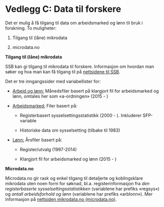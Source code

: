 # Vedlegg C: Data til forskere {.unnumbered}

Det er mulig å få tilgang til data om arbeidsmarked og lønn til bruk i
forskning. To muligheter:

1.  Tilgang til (låne) mikrodata

2.  microdata.no

**Tilgang til (låne) mikrodata**

SSB kan gi tilgang til mikrodata til forskere. Informasjon om hvordan
man søker og hva man kan få tilgang til på [nettsidene til SSB](https://www.ssb.no/data-til-forskning/utlan-av-data-til-forskere).

Det er tre inngangssider med variabellister for:

-   [Arbeid og
    lønn:](https://www.ssb.no/omssb/tjenester-og-verktoy/data-til-forskning/arbeid-og-lonn)
    Månedsfiler basert på klargjort fil for arbeidsmarked og lønn,
    omtales her som «a-ordningen» (2015 - )

-   [Arbeidsmarked:](https://www.ssb.no/omssb/tjenester-og-verktoy/data-til-forskning/arbeid)
    Filer basert på:

    -   Registerbasert sysselsettingsstatistikk (2000 - ). Inkluderer
        SFP-variable

    -   Historiske data om sysselsetting (tilbake til 1983)

-   [Lønn:](https://www.ssb.no/omssb/tjenester-og-verktoy/data-til-forskning/lonn)
    Årsfiler basert på:

    -   Register/utvalg (1997-2014)

    -   Klargjort fil for arbeidsmarked og lønn (2015 - )

**Microdata.no**

Microdata.no gir rask og enkel tilgang til detaljerte og koblingsklare mikrodata uten noen form for søknad, bl.a.
registerinformasjon fra *den registerbaserte sysselsettingsstatistikken*
(variablene har prefiks «regsys») og *antall arbeidsforhold og lønn*
(variablene har prefiks «arblonn»). Mer informasjon på [nettsiden mikrodata.no (microdata.no)](https://microdata.no/).
